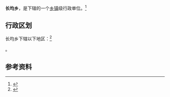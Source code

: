 {{中国乡级行政区|36/01/23/201/000}}

'''长均乡'''，是{{PRC admin/fullname|36/01/23/201/000|3}}下辖的一个[[乡镇|乡镇]]级行政单位。<ref>{{PRC admin/ref sgc|{{PRC admin/parent|36/01/23/201/000}}}}</ref>

== 行政区划 ==

长均乡下辖以下地区：<ref>{{PRC admin/ref sgc|36/01/23/201/000}}</ref>

{{PRC admin/children|36/01/23/201/000}}。

== 参考资料 ==

{{reflist}}

{{行政区划小作品}}
{{PRC admin/navcat|36/01/23/201/000}}